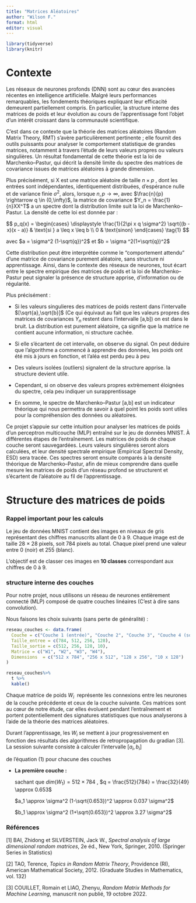 ```yaml
---
title: "Matrices Aléatoires"
author: "Wilson F."
format: html
editor: visual
---
```


```r
library(tidyverse)
library(knitr)

```

# Contexte

Les réseaux de neurones profonds (DNN) sont au cœur des avancées récentes en intelligence artificielle. Malgré leurs performances remarquables, les fondements théoriques expliquant leur efficacité demeurent partiellement compris. En particulier, la structure interne des matrices de poids et leur évolution au cours de l’apprentissage font l’objet d’un intérêt croissant dans la communauté scientifique.

C’est dans ce contexte que la théorie des matrices aléatoires (Random Matrix Theory, RMT) s’avère particulièrement pertinente ; elle fournit des outils puissants pour analyser le comportement statistique de grandes matrices, notamment à travers l’étude de leurs valeurs propres ou valeurs singulières. Un résultat fondamental de cette théorie est la loi de Marchenko–Pastur, qui décrit la densité limite du spectre des matrices de covariance issues de matrices aléatoires à grande dimension.

Plus précisément, si X est une matrice aléatoire de taille $n \times p$ , dont les entrées sont indépendantes, identiquement distribuées, d'espérance nulle et de variance finie $\sigma^2$, alors, lorsque $n,p \rightarrow \infty$, avec $\frac{n}{p} \rightarrow q \in (0,\infty)$, la matrice de covariance $Y_n = \frac{1}{n}XX^T$ a un spectre dont la distribution limite suit la loi de Marchenko–Pastur. La densité de cette loi est donnée par :

$$
p_q(x) = 
\begin{cases}
\displaystyle
\frac{1}{2\pi x q \sigma^2} \sqrt{(b - x)(x - a)} & \text{si } a \leq x \leq b \\
0 & \text{sinon}
\end{cases}
\tag{1}
$$

avec $a = \sigma^2 (1-\sqrt{q})^2$ et $b = \sigma ^2(1+\sqrt{q})^2$

Cette distribution peut être interprétée comme le "comportement attendu" d’une matrice de covariance purement aléatoire, sans structure ni apprentissage. Ainsi, dans le contexte des réseaux de neurones, tout écart entre le spectre empirique des matrices de poids et la loi de Marchenko–Pastur peut signaler la présence de structure apprise, d’information ou de régularité.

Plus précisément :

-   Si les valeurs singulieres des matrices de poids restent dans l'intervalle $[\sqrt{a},\sqrt{b}]$ (Ce qui équivaut au fait que les valeurs propres des matrices de covariances $Y_n$ restent dans l'intervalle \[a,b\]) on est dans le bruit. La distribution est purement aléatoire, ça signifie que la matrice ne contient aucune information, ni structure cachée.

-   Si elle s'écartent de cet intervalle, on observe du signal. On peut déduire que l'algorithme a commencé à apprendre des données, les poids ont été mis à jours en fonction, et l'aléa est perdu peu à peu

-   Des valeurs isolées (outliers) signalent de la structure apprise. la structure devient utile.

-   Cependant, si on observe des valeurs propres extrèmement éloignées du spectre, cela peu indiquer un surapprentissage

-   En somme, le spectre de Marchenko–Pastur \[a,b\] est un indicateur théorique qui nous permettra de savoir à quel point les poids sont utiles pour la compréhension des données ou aléatoires.

Ce projet s’appuie sur cette intuition pour analyser les matrices de poids d’un perceptron multicouche (MLP) entraîné sur le jeu de données MNIST. À différentes étapes de l'entraînement. Les matrices de poids de chaque couche seront sauvegardées. Leurs valeurs singulières seront alors calculées, et leur densité spectrale empirique (Empirical Spectral Density, ESD) sera tracée. Ces spectres seront ensuite comparés à la densité théorique de Marchenko–Pastur, afin de mieux comprendre dans quelle mesure les matrices de poids d’un réseau profond se structurent et s’écartent de l'aléatoire au fil de l’apprentissage.

# Structure des matrices de poids

### Rappel important pour les calculs

Le jeu de données MNIST contient des images en niveaux de gris représentant des chiffres manuscrits allant de 0 à 9. Chaque image est de taille 28 × 28 pixels, soit 784 pixels au total. Chaque pixel prend une valeur entre 0 (noir) et 255 (blanc).

L’objectif est de classer ces images en **10 classes** correspondant aux chiffres de 0 à 9.

### structure interne des couches

Pour notre projet, nous utilisons un réseau de neurones entièrement connecté (MLP) composé de quatre couches linéaires (C'est à dire sans convolution).

Nous faisons les choix suivants (sans perte de généralité) :

```r
reseau_couches <- data.frame(
  Couche = c("Couche 1 (entrée)", "Couche 2", "Couche 3", "Couche 4 (sortie)"),
  Taille_entree = c(784, 512, 256, 128),
  Taille_sortie = c(512, 256, 128, 10),
  Matrice = c("W1", "W2", "W3", "W4"),
  Dimensions  = c("512 x 784", "256 x 512", "128 x 256", "10 x 128")
)

reseau_couches%>%
  t %>%
  kable()

```

Chaque matrice de poids $W_i$ ​ représente les connexions entre les neurones de la couche précédente et ceux de la couche suivante. Ces matrices sont au cœur de notre étude, car elles évoluent pendant l'entraînement et portent potentiellement des signatures statistiques que nous analyserons à l’aide de la théorie des matrices aléatoires.

Durant l'apprentissage, les $W_i$ se mettent à jour progressivement en fonction des résultats des algorithmes de retropropagation du gradian \[3\]. La session suivante consiste à calculer l'intervalle $[a_i,b_i]$

de l'équation (1) pour chacune des couches

-   **La première couche :**

    sachant que $dim(W_1) = 512 \times 784$ , $q = \frac{512}{784}  = \frac{32}{49} \approx 0.653$

    $a_1 \approx \sigma^2 (1-\sqrt{0.653})^2 \approx 0.037 \sigma^2$

    $b_1 \approx \sigma^2 (1+\sqrt{0.653})^2 \approx 3.27 \sigma^2$

### Références

\[1\] BAI, Zhidong et SILVERSTEIN, Jack W., *Spectral analysis of large dimensional random matrices*, 2e éd., New York, Springer, 2010. (Springer Series in Statistics)

\[2\] TAO, Terence, *Topics in Random Matrix Theory*, Providence (RI), American Mathematical Society, 2012. (Graduate Studies in Mathematics, vol. 132)

\[3\] COUILLET, Romain et LIAO, Zhenyu, *Random Matrix Methods for Machine Learning*, manuscrit non publié, 19 octobre 2022.
